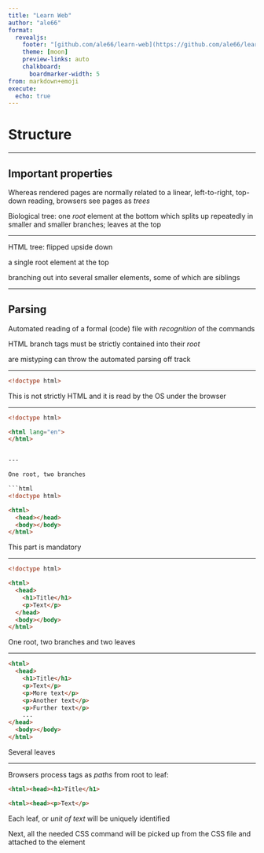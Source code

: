 ```yaml
---
title: "Learn Web"
author: "ale66"
format: 
  revealjs:
    footer: "[github.com/ale66/learn-web](https://github.com/ale66/learn-web)&nbsp;&nbsp;&nbsp;"
    theme: [moon]
    preview-links: auto
    chalkboard: 
      boardmarker-width: 5
from: markdown+emoji
execute:
  echo: true
---
```


# Structure


---

## Important properties

Whereas rendered pages are normally related to a linear, left-to-right, top-down reading, browsers see pages as *trees*

Biological tree: one *root* element at the bottom which splits up repeatedly in smaller and smaller branches; leaves at the top


---

HTML tree: flipped upside down

a single root element at the top

branching out into several smaller elements, some of which are siblings


---

## Parsing

Automated reading of a formal (code) file with *recognition* of the commands

HTML branch tags must be strictly contained into their *root*

are mistyping can throw the automated parsing off track


---


```html
<!doctype html>
```

This is not strictly HTML and it is read by the OS under the browser

---

```html
<!doctype html>

<html lang="en">
</html>


---

One root, two branches

```html
<!doctype html>

<html>
  <head></head>
  <body></body>
</html>
```

This part is mandatory

---

```html
<!doctype html>

<html>
  <head>
    <h1>Title</h1>
    <p>Text</p>
  </head>
  <body></body>
</html>
```

One root, two branches and two leaves


---

```html
<html>
  <head>
    <h1>Title</h1>
    <p>Text</p>
    <p>More text</p>
    <p>Another text</p>
    <p>Further text</p>
    ...
</head>
  <body></body>
</html>
```

Several leaves

---

Browsers process tags as *paths* from root to leaf:

```html
<html><head><h1>Title</h1>
```

```html
<html><head><p>Text</p>
```


Each leaf, or *unit of text* will be uniquely identified

Next, all the needed CSS command will be picked up from the CSS file and attached to the element